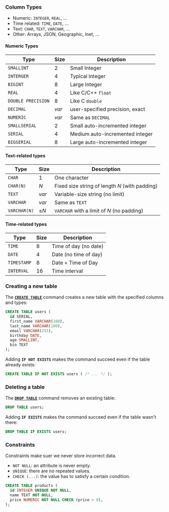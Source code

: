 
### Column Types

- Numeric: `INTEGER`, `REAL`, ... 
- Time related: `TIME`, `DATE`, ...                 
- Text: `CHAR`, `TEXT`, `VARCHAR`, ...
- Other: Arrays, JSON, Geographic, Inet, ...

#### Numeric Types

| Type               | Size  | Description                     |
| ------------------ | ----- | ------------------------------- |
| `SMALLINT`         | 2     | Small Integer                   |
| `INTERGER`         | 4     | Typical Integer                 |
| `BIGINT`           | 8     | Large Integer                   |
| `REAL`             | 4     | Like C/C++ `float`              |
| `DOUBLE PRECISION` | 8     | Like C `double`                 |
| `DECIMAL`          | _var_ | user-specified precision, exact |
| `NUMERIC`          | _var_ | Same as `DECIMAL`               |
| `SMALLSERIAL`      | 2     | Small auto-incremented integer  |
| `SERIAL`           | 4     | Medium auto-incremented integer |
| `BIGSERIAL`        | 8     | Large auto-incremented integer  |

#### Text-related types

| Type         | Size     | Description                                    |
| ------------ | -------- | ---------------------------------------------- |
| `CHAR`       | 1        | One character                                  |
| `CHAR(N)`    | _N_      | Fixed size string of length _N_ (with padding) |
| `TEXT`       | _var_    | Variable-size string (no limit)                |
| `VARCHAR`    | _var_    | Same as `TEXT`                                 |
| `VARCHAR(N)` | &leq;_N_ | `VARCHAR` with a limit of _N_ (no padding)     |

#### Time-related types

| Type        | Size | Description           |
| ----------- | ---- | --------------------- |
| `TIME`      | 8    | Time of day (no date) |
| `DATE`      | 4    | Date (no time of day) |
| `TIMESTAMP` | 8    | Date + Time of Day    |
| `INTERVAL`  | 16   | Time interval         |

### Creating a new table

The [**`CREATE TABLE`**](https://www.postgresql.org/docs/15/sql-createtable.html) command creates a new table with the specified columns and types:

```SQL
CREATE TABLE users (
  id SERIAL,
  first_name VARCHAR(100),
  last_name VARCHAR(100),
  email VARCHAR(255),
  birthday DATE,
  age SMALLINT,
  bio TEXT
);
```

Adding **`IF NOT EXISTS`** makes the command succeed even if the table already exists:

```SQL
CREATE TABLE IF NOT EXISTS users ( /* ... */ );
```

### Deleting a table

The [**`DROP TABLE`**](https://www.postgresql.org/docs/15/sql-droptable.html) command removes an existing table:

```SQL
DROP TABLE users;
```

Adding **`IF EXISTS`** makes the command succeed even if the table wasn't there:

```SQL
DROP TABLE IF EXISTS users;
```

### Constraints

Constraints make suer we never store incorrect data.

- `NOT NULL`: an attribute is never empty.
- `UNIQUE`: there are no repeated values.
- `CHECK (...)`: the value has to satisfy a certain condition.


```SQL
CREATE TABLE products (
  id INTEGER UNIQUE NOT NULL,
  name TEXT NOT NULL,
  price NUMERIC NOT NULL CHECK (price > 0),
);
```
